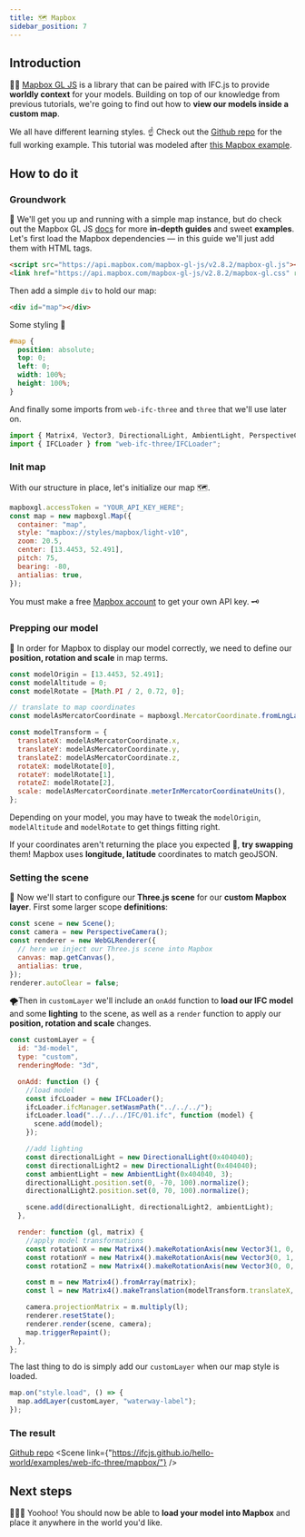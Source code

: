 ```yaml
---
title: 🗺️ Mapbox
sidebar_position: 7
---
```



## Introduction

🚶‍♀️ <a href="https://docs.mapbox.com/mapbox-gl-js/">Mapbox GL JS</a> is a library that can be paired with IFC.js to provide **worldly context** for your models. Building on top of our knowledge from previous tutorials, we're going to find out how to **view our models inside a custom map**.

<IfcCard>
  We all have different learning styles. ☝ Check out the <a href="https://github.com/IFCjs/hello-world/tree/main/examples/web-ifc-three/mapbox">Github repo</a> for the full working example. This tutorial was modeled after <a href="https://docs.mapbox.com/mapbox-gl-js/example/add-3d-model/">this Mapbox example</a>.
</IfcCard>

## How to do it

### Groundwork

💾 We'll get you up and running with a simple map instance, but do check out the Mapbox GL JS <a href="https://docs.mapbox.com/mapbox-gl-js/">docs</a> for more **in-depth guides** and sweet **examples**. Let's first load the Mapbox dependencies — in this guide we'll just add them with HTML tags.

```html
<script src="https://api.mapbox.com/mapbox-gl-js/v2.8.2/mapbox-gl.js"></script>
<link href="https://api.mapbox.com/mapbox-gl-js/v2.8.2/mapbox-gl.css" rel="stylesheet" />
```

Then add a simple `div` to hold our map:

```html
<div id="map"></div>
```

Some styling 💄

```css
#map {
  position: absolute;
  top: 0;
  left: 0;
  width: 100%;
  height: 100%;
}
```

And finally some imports from `web-ifc-three` and `three` that we'll use later on.

```js
import { Matrix4, Vector3, DirectionalLight, AmbientLight, PerspectiveCamera, Scene, WebGLRenderer } from "three";
import { IFCLoader } from "web-ifc-three/IFCLoader";
```

### Init map

With our structure in place, let's initialize our map 🗺️.

```js {1}
mapboxgl.accessToken = "YOUR_API_KEY_HERE";
const map = new mapboxgl.Map({
  container: "map",
  style: "mapbox://styles/mapbox/light-v10",
  zoom: 20.5,
  center: [13.4453, 52.491],
  pitch: 75,
  bearing: -80,
  antialias: true,
});
```

<IfcAlert>
  You must make a free <a href="https://account.mapbox.com/auth/signup/">Mapbox account</a> to get your own API key. 🗝️
</IfcAlert>

### Prepping our model

📐 In order for Mapbox to display our model correctly, we need to define our **position, rotation and scale** in map terms.

```js
const modelOrigin = [13.4453, 52.491];
const modelAltitude = 0;
const modelRotate = [Math.PI / 2, 0.72, 0];

// translate to map coordinates
const modelAsMercatorCoordinate = mapboxgl.MercatorCoordinate.fromLngLat(modelOrigin, modelAltitude);

const modelTransform = {
  translateX: modelAsMercatorCoordinate.x,
  translateY: modelAsMercatorCoordinate.y,
  translateZ: modelAsMercatorCoordinate.z,
  rotateX: modelRotate[0],
  rotateY: modelRotate[1],
  rotateZ: modelRotate[2],
  scale: modelAsMercatorCoordinate.meterInMercatorCoordinateUnits(),
};
```

Depending on your model, you may have to tweak the `modelOrigin`, `modelAltitude` and `modelRotate` to get things fitting right.

<IfcAlert>
  If your coordinates aren't returning the place you expected 🤔, <b>try swapping</b> them! Mapbox uses <b>longitude, latitude</b> coordinates to match geoJSON.
</IfcAlert>

### Setting the scene

🎸 Now we'll start to configure our **Three.js scene** for our **custom Mapbox layer**. First some larger scope **definitions**:

```js {5}
const scene = new Scene();
const camera = new PerspectiveCamera();
const renderer = new WebGLRenderer({
  // here we inject our Three.js scene into Mapbox
  canvas: map.getCanvas(),
  antialias: true,
});
renderer.autoClear = false;
```

🌪️Then in `customLayer` we'll include an `onAdd` function to **load our IFC model** and some **lighting** to the scene, as well as a `render` function to apply our **position, rotation and scale** changes.

```js
const customLayer = {
  id: "3d-model",
  type: "custom",
  renderingMode: "3d",

  onAdd: function () {
    //load model
    const ifcLoader = new IFCLoader();
    ifcLoader.ifcManager.setWasmPath("../../../");
    ifcLoader.load("../../../IFC/01.ifc", function (model) {
      scene.add(model);
    });

    //add lighting
    const directionalLight = new DirectionalLight(0x404040);
    const directionalLight2 = new DirectionalLight(0x404040);
    const ambientLight = new AmbientLight(0x404040, 3);
    directionalLight.position.set(0, -70, 100).normalize();
    directionalLight2.position.set(0, 70, 100).normalize();

    scene.add(directionalLight, directionalLight2, ambientLight);
  },

  render: function (gl, matrix) {
    //apply model transformations
    const rotationX = new Matrix4().makeRotationAxis(new Vector3(1, 0, 0), modelTransform.rotateX);
    const rotationY = new Matrix4().makeRotationAxis(new Vector3(0, 1, 0), modelTransform.rotateY);
    const rotationZ = new Matrix4().makeRotationAxis(new Vector3(0, 0, 1), modelTransform.rotateZ);

    const m = new Matrix4().fromArray(matrix);
    const l = new Matrix4().makeTranslation(modelTransform.translateX, modelTransform.translateY, modelTransform.translateZ).scale(new Vector3(modelTransform.scale, -modelTransform.scale, modelTransform.scale)).multiply(rotationX).multiply(rotationY).multiply(rotationZ);

    camera.projectionMatrix = m.multiply(l);
    renderer.resetState();
    renderer.render(scene, camera);
    map.triggerRepaint();
  },
};
```

The last thing to do is simply add our `customLayer` when our map style is loaded.

```js
map.on("style.load", () => {
  map.addLayer(customLayer, "waterway-label");
});
```

### The result

<a href="https://github.com/IFCjs/hello-world/tree/main/examples/web-ifc-three/mapbox">Github repo</a>
<Scene link={"https://ifcjs.github.io/hello-world/examples/web-ifc-three/mapbox/"} />

## Next steps

🎉🎉🎉
Yoohoo! You should now be able to **load your model into Mapbox** and place it anywhere in the world you'd like.
